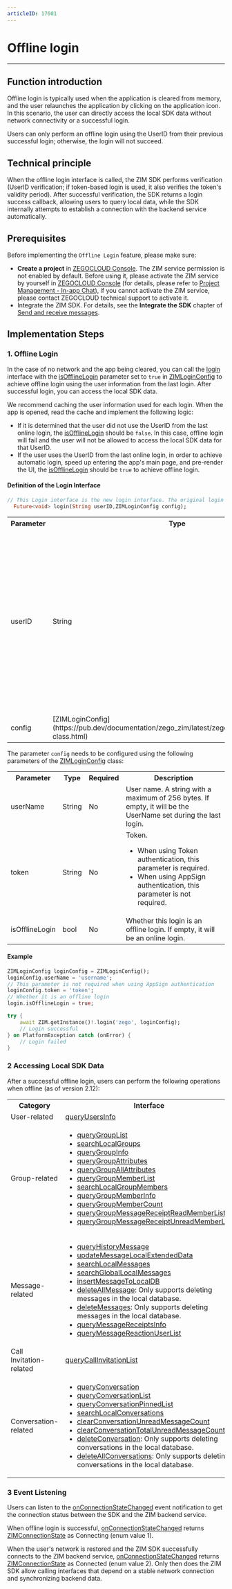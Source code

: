 ```yaml
---
articleID: 17601
---
```


# Offline login

- - -


## Function introduction

Offline login is typically used when the application is cleared from memory, and the user relaunches the application by clicking on the application icon. In this scenario, the user can directly access the local SDK data without network connectivity or a successful login.

<Note title="Note">

Users can only perform an offline login using the UserID from their previous successful login; otherwise, the login will not succeed.
</Note>

## Technical principle

When the offline login interface is called, the ZIM SDK performs verification (UserID verification; if token-based login is used, it also verifies the token's validity period). After successful verification, the SDK returns a login success callback, allowing users to query local data, while the SDK internally attempts to establish a connection with the backend service automatically.



## Prerequisites

Before implementing the `Offline Login` feature, please make sure:

- **Create a project** in [ZEGOCLOUD Console](https://console.zegocloud.com). The ZIM service permission is not enabled by default. Before using it, please activate the ZIM service by yourself in [ZEGOCLOUD Console](https://console.zegocloud.com) (for details, please refer to [Project Management - In-app Chat](#15174)), if you cannot activate the ZIM service, please contact ZEGOCLOUD technical support to activate it.
- Integrate the ZIM SDK. For details, see the **Integrate the SDK** chapter of [Send and receive messages](!Implementation_of_sending_and_receiving).


## Implementation Steps

### 1. Offline Login

In the case of no network and the app being cleared, you can call the [login](https://pub.dev/documentation/zego_zim/latest/zego_zim/ZIM/login.html) interface with the [isOfflineLogin](https://pub.dev/documentation/zego_zim/latest/zego_zim/ZIMLoginConfig/isOfflineLogin.html) parameter set to `true` in [ZIMLoginConfig](https://pub.dev/documentation/zego_zim/latest/zego_zim/ZIMLoginConfig-class.html) to achieve offline login using the user information from the last login. After successful login, you can access the local SDK data.

<Note title="Note">

We recommend caching the user information used for each login. When the app is opened, read the cache and implement the following logic:
- If it is determined that the user did not use the UserID from the last online login, the [isOfflineLogin](https://pub.dev/documentation/zego_zim/latest/zego_zim/ZIMLoginConfig/isOfflineLogin.html) should be `false`. In this case, offline login will fail and the user will not be allowed to access the local SDK data for that UserID.
- If the user uses the UserID from the last online login, in order to achieve automatic login, speed up entering the app's main page, and pre-render the UI, the [isOfflineLogin](https://pub.dev/documentation/zego_zim/latest/zego_zim/ZIMLoginConfig/isOfflineLogin.html) should be `true` to achieve offline login.
</Note>

#### Definition of the Login Interface

```dart
// This Login interface is the new login interface. The original login interface has been deprecated since version 2.13.0 and is no longer maintained.
  Future<void> login(String userID,ZIMLoginConfig config);
```


<table>
<tbody><tr>
<th>Parameter</th>
<th>Type</th>
<th>Required</th>
<th>Description</th>
</tr>
<tr>
<td>userID</td>
<td>String</td>
<td>Yes</td>
<td>The user ID for the previous online login. It can contain up to 32 bytes in length, including digits, letters, and the following characters: &apos;!&apos;, &apos;#&apos;, &apos;$&apos;, &apos;%&apos;, &apos;&amp;&apos;, &apos;(&apos;, &apos;)&apos;, &apos;+&apos;, &apos;-&apos;, &apos;:&apos;, &apos;;&apos;, &apos;< &apos;, &apos;= &apos;, &apos;. &apos;, &apos;> &apos;, &apos;?&apos;, &apos;@&apos;, &apos;[&apos;, &apos;]&apos;, &apos;^&apos;, &apos;_&apos;, { "'{'" },{"'}'"} &apos;|&apos;, &apos;~&apos;.</td>
</tr>
<tr>
<td>config</td>
<td>[ZIMLoginConfig](https://pub.dev/documentation/zego_zim/latest/zego_zim/ZIMLoginConfig-class.html)</td>
<td>Yes</td>
<td>Login configuration.</td>
</tr>
</tbody></table>

The parameter `config` needs to be configured using the following parameters of the [ZIMLoginConfig](https://pub.dev/documentation/zego_zim/latest/zego_zim/ZIMLoginConfig-class.html) class:

<table>
<tbody><tr>
<th>Parameter</th>
<th>Type</th>
<th>Required</th>
<th>Description</th>
</tr>
<tr>
<td>userName</td>
<td>String</td>
<td>No</td>
<td>User name. A string with a maximum of 256 bytes. If empty, it will be the UserName set during the last login.</td>
</tr>
<tr>
<td>token</td>
<td>String</td>
<td>No</td>
<td>Token.<ul><li>When using Token authentication, this parameter is required.</li><li>When using AppSign authentication, this parameter is not required.</li></ul></td>
</tr>
<tr>
<td>isOfflineLogin</td>
<td>bool</td>
<td>No</td>
<td>Whether this login is an offline login. If empty, it will be an online login.</td>
</tr>
</tbody></table>

#### Example

```dart
ZIMLoginConfig loginConfig = ZIMLoginConfig();
loginConfig.userName = 'username';
// This parameter is not required when using AppSign authentication
loginConfig.token = 'token';
// Whether it is an offline login
login.isOfflineLogin = true;

try {
    await ZIM.getInstance()!.login('zego', loginConfig);
    // Login successful
} on PlatformException catch (onError) {
    // Login failed
}
```

### 2 Accessing Local SDK Data

After a successful offline login, users can perform the following operations when offline (as of version 2.12):

<table>
<tbody><tr>
<th>Category</th>
<th>Interface</th>
</tr>
<tr>
<td>User-related</td>
<td><a href="https://pub.dev/documentation/zego_zim/latest/zego_zim/ZIM/queryUsersInfo.html" target="_blank" referer="noopener">queryUsersInfo</a></td>
</tr>
<tr>
<td>Group-related</td>
<td><ul>
<li><a href="https://pub.dev/documentation/zego_zim/latest/zego_zim/ZIM/queryGroupList.html" target="_blank" referer="noopener">queryGroupList</a></li>
<li><a href="https://pub.dev/documentation/zego_zim/latest/zego_zim/ZIM/searchLocalGroups.html" target="_blank" referer="noopener">searchLocalGroups</a></li>
<li><a href="https://pub.dev/documentation/zego_zim/latest/zego_zim/ZIM/queryGroupInfo.html" target="_blank" referer="noopener">queryGroupInfo</a></li>
<li><a href="https://pub.dev/documentation/zego_zim/latest/zego_zim/ZIM/queryGroupAttributes.html" target="_blank" referer="noopener">queryGroupAttributes</a></li>
<li><a href="https://pub.dev/documentation/zego_zim/latest/zego_zim/ZIM/queryGroupAllAttributes.html" target="_blank" referer="noopener">queryGroupAllAttributes</a></li>
<li><a href="https://pub.dev/documentation/zego_zim/latest/zego_zim/ZIM/queryGroupMemberList.html" target="_blank" referer="noopener">queryGroupMemberList</a></li>
<li><a href="https://pub.dev/documentation/zego_zim/latest/zego_zim/ZIM/searchLocalGroupMembers.html" target="_blank" referer="noopener">searchLocalGroupMembers</a></li>
<li><a href="https://pub.dev/documentation/zego_zim/latest/zego_zim/ZIM/queryGroupMemberInfo.html" target="_blank" referer="noopener">queryGroupMemberInfo</a></li>
<li><a href="https://pub.dev/documentation/zego_zim/latest/zego_zim/ZIM/queryGroupMemberCount.html" target="_blank" referer="noopener">queryGroupMemberCount</a></li>
<li><a href="https://pub.dev/documentation/zego_zim/latest/zego_zim/ZIM/queryGroupMessageReceiptReadMemberList.html" target="_blank" referer="noopener">queryGroupMessageReceiptReadMemberList</a></li>
<li><a href="https://pub.dev/documentation/zego_zim/latest/zego_zim/ZIM/queryGroupMessageReceiptUnreadMemberList.html" target="_blank" referer="noopener">queryGroupMessageReceiptUnreadMemberList</a></li>
</ul></td>
</tr>
<tr>
<td>Message-related</td>
<td><ul>
<li><a href="https://pub.dev/documentation/zego_zim/latest/zego_zim/ZIM/queryHistoryMessage.html" target="_blank" referer="noopener">queryHistoryMessage</a></li>
<li><a href="https://pub.dev/documentation/zego_zim/latest/zego_zim/ZIM/updateMessageLocalExtendedData.html" target="_blank" referer="noopener">updateMessageLocalExtendedData</a></li>
<li><a href="https://pub.dev/documentation/zego_zim/latest/zego_zim/ZIM/searchLocalMessages.html" target="_blank" referer="noopener">searchLocalMessages</a></li>
<li><a href="https://pub.dev/documentation/zego_zim/latest/zego_zim/ZIM/searchGlobalLocalMessages.html" target="_blank" referer="noopener">searchGlobalLocalMessages</a></li>
<li><a href="https://pub.dev/documentation/zego_zim/latest/zego_zim/ZIM/insertMessageToLocalDB.html" target="_blank" referer="noopener">insertMessageToLocalDB</a></li>
<li><a href="https://pub.dev/documentation/zego_zim/latest/zego_zim/ZIM/deleteAllMessage.html" target="_blank" referer="noopener">deleteAllMessage</a>: Only supports deleting messages in the local database.</li>
<li><a href="https://pub.dev/documentation/zego_zim/latest/zego_zim/ZIM/deleteMessages.html" target="_blank" referer="noopener">deleteMessages</a>: Only supports deleting messages in the local database.</li>
<li><a href="https://pub.dev/documentation/zego_zim/latest/zego_zim/ZIM/queryMessageReceiptsInfo.html" target="_blank" referer="noopener">queryMessageReceiptsInfo</a></li>
<li><a href="https://pub.dev/documentation/zego_zim/latest/zego_zim/ZIM/queryMessageReactionUserList.html" target="_blank" referer="noopener">queryMessageReactionUserList</a></li>
</ul></td>
</tr>
<tr>
<td>Call Invitation-related</td>
<td><a href="https://pub.dev/documentation/zego_zim/latest/zego_zim/ZIM/queryCallInvitationList.html" target="_blank" referer="noopener">queryCallInvitationList</a></td>
</tr>
<tr>
<td>Conversation-related</td>
<td><ul>
<li><a href="https://pub.dev/documentation/zego_zim/latest/zego_zim/ZIM/queryConversation.html" target="_blank" referer="noopener">queryConversation</a></li>
<li><a href="https://pub.dev/documentation/zego_zim/latest/zego_zim/ZIM/queryConversationList.html" target="_blank" referer="noopener">queryConversationList</a></li>
<li><a href="https://pub.dev/documentation/zego_zim/latest/zego_zim/ZIM/queryConversationPinnedList.html" target="_blank" referer="noopener">queryConversationPinnedList</a></li>
<li><a href="https://pub.dev/documentation/zego_zim/latest/zego_zim/ZIM/searchLocalConversations.html" target="_blank" referer="noopener">searchLocalConversations</a></li>
<li><a href="https://pub.dev/documentation/zego_zim/latest/zego_zim/ZIM/clearConversationUnreadMessageCount.html" target="_blank" referer="noopener">clearConversationUnreadMessageCount</a></li>
<li><a href="https://pub.dev/documentation/zego_zim/latest/zego_zim/ZIM/clearConversationTotalUnreadMessageCount.html" target="_blank" referer="noopener">clearConversationTotalUnreadMessageCount</a></li>
<li><a href="https://pub.dev/documentation/zego_zim/latest/zego_zim/ZIM/deleteConversation.html" target="_blank" referer="noopener">deleteConversation</a>: Only supports deleting conversations in the local database.</li>
<li><a href="https://pub.dev/documentation/zego_zim/latest/zego_zim/ZIM/deleteAllConversations.html" target="_blank" referer="noopener">deleteAllConversations</a>: Only supports deleting conversations in the local database.</li>
</ul></td>
</tr>
</tbody></table>

### 3 Event Listening

Users can listen to the [onConnectionStateChanged](https://pub.dev/documentation/zego_zim/latest/zego_zim/ZIMEventHandler/onConnectionStateChanged.html) event notification to get the connection status between the SDK and the ZIM backend service.

When offline login is successful, [onConnectionStateChanged](https://pub.dev/documentation/zego_zim/latest/zego_zim/ZIMEventHandler/onConnectionStateChanged.html) returns [ZIMConnectionState](https://pub.dev/documentation/zego_zim/latest/zego_zim/ZIMConnectionState.html) as Connecting (enum value 1).

When the user's network is restored and the ZIM SDK successfully connects to the ZIM backend service, [onConnectionStateChanged](https://pub.dev/documentation/zego_zim/latest/zego_zim/ZIMEventHandler/onConnectionStateChanged.html) returns [ZIMConnectionState](https://pub.dev/documentation/zego_zim/latest/zego_zim/ZIMConnectionState.html) as Connected (enum value 2). Only then does the ZIM SDK allow calling interfaces that depend on a stable network connection and synchronizing backend data.
